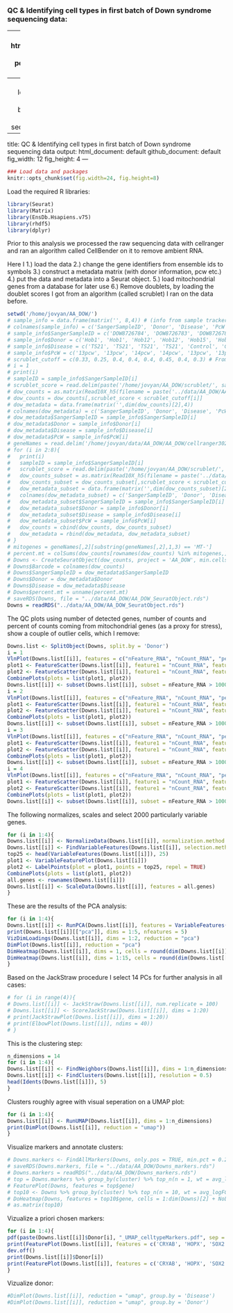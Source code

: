 ### QC & Identifying cell types in first batch of Down syndrome sequencing data:

---
  output:
  html_document: default
pdf_document: default
---
  ### QC & Identifying cell types in first batch of Down syndrome sequencing data
  
  ---
  title: QC & Identifying cell types in first batch of Down syndrome sequencing data
output:
  html_document: default
github_document: default
fig_width: 12
fig_height: 4 
---
  
```r
### Load data and packages
knitr::opts_chunk$set(fig.width=24, fig.height=8) 
```

Load the required R libraries:
```r
library(Seurat)
library(Matrix)
library(EnsDb.Hsapiens.v75)
library(rhdf5)
library(dplyr)
```

Prior to this analysis we processed the raw sequencing data with cellranger and ran an algorithm called CellBender on it to remove ambient RNA.

Here I 1.) load the data 2.) change the gene identifiers from ensemble ids to symbols 3.) construct a metadata matrix (with donor information, pcw etc.)  4.) put the data and metadata into a Seurat object. 5.) load mitochondrial genes from a database for later use 6.) Remove doublets, by loading the doublet scores I got from an algorithm (called scrublet) I ran on the data before.
```r
setwd('/home/jovyan/AA_DOW/')
# sample_info = data.frame(matrix('', 8,4)) # (info from sample tracker)
# colnames(sample_info) = c('SangerSampleID', 'Donor', 'Disease', 'PcW')
# sample_info$SangerSampleID = c('DOW8726784', 'DOW8726783', 'DOW8726787', 'DOW8726788', 'DOW8726785', 'DOW8726786', 'DOW8726789', 'DOW8726790')
# sample_info$Donor = c('Hob1', 'Hob1', 'Hob12', 'Hob12', 'Hob15', 'Hob15', 'Hob16', 'Hob16')
# sample_info$Disease = c('TS21', 'TS21', 'TS21', 'TS21', 'Control', 'Control', 'Control', 'Control')
# sample_info$PcW = c('13pcw', '13pcw', '14pcw', '14pcw', '13pcw', '13pcw', '13pcw', '13pcw')
# scrublet_cutoff = c(0.33, 0.25, 0.4, 0.4, 0.4, 0.45, 0.4, 0.3) # From inspection of the scrublet plots (not included). This is quite a stringent doublet cutoff.
# i = 1
# print(i)
# sampleID = sample_info$SangerSampleID[i]
# scrublet_score = read.delim(paste('/home/jovyan/AA_DOW/scrublet/', sampleID ,'_doublets_scores.txt', sep = ''))
# dow_counts = as.matrix(Read10X_h5(filename = paste('../data/AA_DOW/AA_DOW/cellranger302_count_33315_AA_', sampleID, '_GRCh38-3_0_0-premrna/output_filtered.h5', sep = ''), use.names = TRUE))
# dow_counts = dow_counts[,scrublet_score < scrublet_cutoff[i]]
# dow_metadata = data.frame(matrix('',dim(dow_counts)[2],4))
# colnames(dow_metadata) = c('SangerSampleID', 'Donor', 'Disease', 'PcW')
# dow_metadata$SangerSampleID = sample_info$SangerSampleID[i]
# dow_metadata$Donor = sample_info$Donor[i]
# dow_metadata$Disease = sample_info$Disease[i]
# dow_metadata$PcW = sample_info$PcW[i]
# geneNames = read.delim('/home/jovyan/data/AA_DOW/AA_DOW/cellranger302_count_33315_AA_DOW8726783_GRCh38-3_0_0-premrna/raw_feature_bc_matrix/features.tsv')
# for (i in 2:8){
#   print(i)
#   sampleID = sample_info$SangerSampleID[i]
#   scrublet_score = read.delim(paste('/home/jovyan/AA_DOW/scrublet/', sampleID ,'_doublets_scores.txt', sep = ''))
#   dow_counts_subset = as.matrix(Read10X_h5(filename = paste('../data/AA_DOW/AA_DOW/cellranger302_count_33315_AA_', sampleID, '_GRCh38-3_0_0-premrna/output_filtered.h5', sep = ''), use.names = TRUE))
#   dow_counts_subset = dow_counts_subset[,scrublet_score < scrublet_cutoff[i]]
#   dow_metadata_subset = data.frame(matrix('',dim(dow_counts_subset)[2],4))
#   colnames(dow_metadata_subset) = c('SangerSampleID', 'Donor', 'Disease', 'PcW')
#   dow_metadata_subset$SangerSampleID = sample_info$SangerSampleID[i]
#   dow_metadata_subset$Donor = sample_info$Donor[i]
#   dow_metadata_subset$Disease = sample_info$Disease[i]
#   dow_metadata_subset$PcW = sample_info$PcW[i]
#   dow_counts = cbind(dow_counts, dow_counts_subset)
#   dow_metadata = rbind(dow_metadata, dow_metadata_subset)
# }
# mitogenes = geneNames[,2][substring(geneNames[,2],1,3) == 'MT-']
# percent.mt = colSums(dow_counts[rownames(dow_counts) %in% mitogenes,])/colSums(dow_counts)
# Downs <- CreateSeuratObject(dow_counts, project = 'AA_DOW', min.cells = 0, min.features = 0)
# Downs$Barcode = colnames(dow_counts)
# Downs$SangerSampleID = dow_metadata$SangerSampleID
# Downs$Donor = dow_metadata$Donor
# Downs$Disease = dow_metadata$Disease
# Downs$percent.mt = unname(percent.mt)
# saveRDS(Downs, file = "../data/AA_DOW/AA_DOW_SeuratObject.rds")
Downs = readRDS("../data/AA_DOW/AA_DOW_SeuratObject.rds")
```

The QC plots using number of detected genes, number of counts and percent of counts coming from mitochondrial genes (as a proxy for stress), show a couple of outlier cells, which I remove:
  
```r
Downs.list <- SplitObject(Downs, split.by = 'Donor')
i = 1
VlnPlot(Downs.list[[i]], features = c("nFeature_RNA", "nCount_RNA", "percent.mt"), ncol = 3)
plot1 <- FeatureScatter(Downs.list[[i]], feature1 = "nCount_RNA", feature2 = "percent.mt")
plot2 <- FeatureScatter(Downs.list[[i]], feature1 = "nCount_RNA", feature2 = "nFeature_RNA")
CombinePlots(plots = list(plot1, plot2))
Downs.list[[i]] <- subset(Downs.list[[i]], subset = nFeature_RNA > 1000 & nFeature_RNA < 15000 & nCount_RNA < 10^5 & percent.mt < 0.05)
i = 2
VlnPlot(Downs.list[[i]], features = c("nFeature_RNA", "nCount_RNA", "percent.mt"), ncol = 3)
plot1 <- FeatureScatter(Downs.list[[i]], feature1 = "nCount_RNA", feature2 = "percent.mt")
plot2 <- FeatureScatter(Downs.list[[i]], feature1 = "nCount_RNA", feature2 = "nFeature_RNA")
CombinePlots(plots = list(plot1, plot2))
Downs.list[[i]] <- subset(Downs.list[[i]], subset = nFeature_RNA > 1000 & nFeature_RNA < 15000 & nCount_RNA < 10^5 & percent.mt < 0.05)
i = 3
VlnPlot(Downs.list[[i]], features = c("nFeature_RNA", "nCount_RNA", "percent.mt"), ncol = 3)
plot1 <- FeatureScatter(Downs.list[[i]], feature1 = "nCount_RNA", feature2 = "percent.mt")
plot2 <- FeatureScatter(Downs.list[[i]], feature1 = "nCount_RNA", feature2 = "nFeature_RNA")
CombinePlots(plots = list(plot1, plot2))
Downs.list[[i]] <- subset(Downs.list[[i]], subset = nFeature_RNA > 1000 & nFeature_RNA < 15000 & nCount_RNA < 10^5 & percent.mt < 0.05)
i = 4
VlnPlot(Downs.list[[i]], features = c("nFeature_RNA", "nCount_RNA", "percent.mt"), ncol = 3)
plot1 <- FeatureScatter(Downs.list[[i]], feature1 = "nCount_RNA", feature2 = "percent.mt")
plot2 <- FeatureScatter(Downs.list[[i]], feature1 = "nCount_RNA", feature2 = "nFeature_RNA")
CombinePlots(plots = list(plot1, plot2))
Downs.list[[i]] <- subset(Downs.list[[i]], subset = nFeature_RNA > 1000 & nFeature_RNA < 15000 & nCount_RNA < 10^5 & percent.mt < 0.05)
```

The following normalizes, scales and select 2000 particularly variable genes. 

```r
for (i in 1:4){
Downs.list[[i]] <- NormalizeData(Downs.list[[i]], normalization.method = "LogNormalize", scale.factor = 10000)
Downs.list[[i]] <- FindVariableFeatures(Downs.list[[i]], selection.method = "vst", nfeatures = 2000)
top25 <- head(VariableFeatures(Downs.list[[i]]), 25)
plot1 <- VariableFeaturePlot(Downs.list[[i]])
plot2 <- LabelPoints(plot = plot1, points = top25, repel = TRUE)
CombinePlots(plots = list(plot1, plot2))
all.genes <- rownames(Downs.list[[i]])
Downs.list[[i]] <- ScaleData(Downs.list[[i]], features = all.genes)
}
```

These are the results of the PCA analysis:

```r
for (i in 1:4){
Downs.list[[i]] <- RunPCA(Downs.list[[i]], features = VariableFeatures(object = Downs.list[[i]]))
print(Downs.list[[i]][["pca"]], dims = 1:5, nfeatures = 5)
VizDimLoadings(Downs.list[[i]], dims = 1:2, reduction = "pca")
DimPlot(Downs.list[[i]], reduction = "pca")
DimHeatmap(Downs.list[[i]], dims = 1, cells = round(dim(Downs.list[[i]])[2])/2, balanced = TRUE)
DimHeatmap(Downs.list[[i]], dims = 1:15, cells = round(dim(Downs.list[[i]])[2])/2, balanced = TRUE)
}
```

Based on the JackStraw procedure I select 14 PCs for further analysis in all cases:

```r
# for (i in range(4)){
# Downs.list[[i]] <- JackStraw(Downs.list[[i]], num.replicate = 100)
# Downs.list[[i]] <- ScoreJackStraw(Downs.list[[i]], dims = 1:20)
# print(JackStrawPlot(Downs.list[[i]], dims = 1:20))
# print(ElbowPlot(Downs.list[[i]], ndims = 40))
# }
```

This is the clustering step:

```r
n_dimensions = 14
for (i in 1:4){
Downs.list[[i]] <- FindNeighbors(Downs.list[[i]], dims = 1:n_dimensions)
Downs.list[[i]] <- FindClusters(Downs.list[[i]], resolution = 0.5)
head(Idents(Downs.list[[i]]), 5)
}
```

Clusters roughly agree with visual seperation on a UMAP plot:

```r
for (i in 1:4){
Downs.list[[i]] <- RunUMAP(Downs.list[[i]], dims = 1:n_dimensions)
print(DimPlot(Downs.list[[i]], reduction = "umap"))
}

```

Visualize markers and annotate clusters:

```r
# Downs.markers <- FindAllMarkers(Downs, only.pos = TRUE, min.pct = 0.25, logfc.threshold = 0.25)
# saveRDS(Downs.markers, file = "../data/AA_DOW/Downs_markers.rds")
# Downs.markers = readRDS("../data/AA_DOW/Downs_markers.rds")
# top = Downs.markers %>% group_by(cluster) %>% top_n(n = 1, wt = avg_logFC)
# FeaturePlot(Downs, features = top$gene)
# top10 <- Downs %>% group_by(cluster) %>% top_n(n = 10, wt = avg_logFC)
# DoHeatmap(Downs, features = top10$gene, cells = 1:dim(Downs)[2] + NoLegend())
# as.matrix(top10)
```

Vizualize a priori chosen markers:

```r
for (i in 1:4){
pdf(paste(Downs.list[[i]]$Donor[i], "_UMAP_celltypeMarkers.pdf", sep = ''), width = 30,30)
print(FeaturePlot(Downs.list[[i]], features = c('CRYAB', 'HOPX', 'SOX2', 'HES1', 'PAX6', 'VIM', 'EOMES', 'NEUROD6', 'STMN2', 'SOX5', 'TBR1', 'BCL11B', 'SATB2', 'CALB2', 'SST', 'DLX2', 'DLX1', 'OLIG2', 'OLIG1', 'CLDN5', 'ITM2A', 'RGS5', 'CX3CR1', 'AIF1')))
dev.off()
print(Downs.list[[i]]$Donor[i])
print(FeaturePlot(Downs.list[[i]], features = c('CRYAB', 'HOPX', 'SOX2', 'HES1', 'PAX6', 'VIM', 'EOMES', 'NEUROD6', 'STMN2', 'SOX5', 'TBR1', 'BCL11B', 'SATB2', 'CALB2', 'SST', 'DLX2', 'DLX1', 'OLIG2', 'OLIG1', 'CLDN5', 'ITM2A', 'RGS5', 'CX3CR1', 'AIF1'))) 
}
```

Vizualize donor:

```r
#DimPlot(Downs.list[[i]], reduction = "umap", group.by = 'Disease')
#DimPlot(Downs.list[[i]], reduction = "umap", group.by = 'Donor')
```



